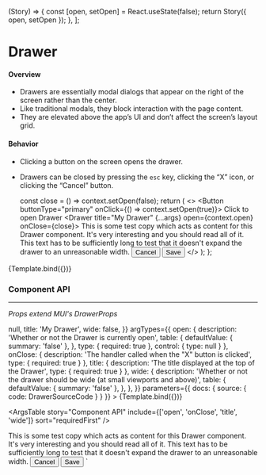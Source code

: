 
  (Story) => {
    const [open, setOpen] = React.useState(false);
    return Story({ open, setOpen });
  },
];

<Meta title="Components/Drawer" component={Drawer} />

# Drawer

#### Overview

- Drawers are essentially modal dialogs that appear on the right of the screen rather than the center.
- Like traditional modals, they block interaction with the page content.
- They are elevated above the app’s UI and don’t affect the screen’s layout grid.

#### Behavior

- Clicking a button on the screen opens the drawer.
- Drawers can be closed by pressing the `esc` key, clicking the “X” icon, or clicking the “Cancel” button.

  const close = () => context.setOpen(false);
  return (
    <>
      <Button buttonType="primary" onClick={() => context.setOpen(true)}>
        Click to open Drawer
      </Button>
      <Drawer title="My Drawer" {...args} open={context.open} onClose={close}>
        <Typography>
          This is some test copy which acts as content for this Drawer
          component. It's very interesting and you should read all of it. This
          text has to be sufficiently long to test that it doesn't expand the
          drawer to an unreasonable width.
        </Typography>
        <TextField
          label="Input Some Text"
          placeholder="This is a placeholder"
        />
        <ActionsPanel>
          <Button buttonType="secondary" onClick={close}>
            Cancel
          </Button>
          <Button buttonType="primary" onClick={close}>
            Save
          </Button>
        </ActionsPanel>
      </Drawer>
    </>
  );
};

<Canvas>
  <Story
    name="Default"
    decorators={decorators}
    parameters={{ docs: { source: { code: DrawerSourceCode } } }}
  >
    {Template.bind({})}
  </Story>
</Canvas>

### Component API

---

_Props extend MUI's DrawerProps_

<Canvas>
  <Story
    name="Component API"
    decorators={decorators}
    args={{
      open: false,
      onClose: () => null,
      title: 'My Drawer',
      wide: false,
    }}
    argTypes={{
      open: {
        description: 'Whether or not the Drawer is currently open',
        table: {
          defaultValue: { summary: 'false' },
        },
        type: {
          required: true
        },
        control: {
          type: null
        }
      },
      onClose: {
        description: 'The handler called when the "X" button is clicked',
        type: {
          required: true
        }
      },
      title: {
        description: 'The title displayed at the top of the Drawer',
        type: {
          required: true
        }
      },
      wide: {
        description:
          'Whether or not the drawer should be wide (at small viewports and above)',
        table: {
          defaultValue: { summary: 'false' },
        },
      },
    }}
    parameters={{ docs: { source: { code: DrawerSourceCode } } }}
  >
    {Template.bind({})}
  </Story>
</Canvas>

<ArgsTable
  story="Component API"
  include={['open', 'onClose', 'title', 'wide']}
  sort="requiredFirst"
/>

  <Drawer title="My Drawer" open={open} onClose={close}>
  <Typography>
    This is some test copy which acts as content for this Drawer
    component. It's very interesting and you should read all of it. This
    text has to be sufficiently long to test that it doesn't expand the
    drawer to an unreasonable width.
  </Typography>
  <TextField
    label="Input Some Text"
    placeholder="This is a placeholder"
  />
  <ActionsPanel>
    <Button buttonType="secondary" onClick={close}>
      Cancel
    </Button>
    <Button buttonType="primary" onClick={close}>
      Save
    </Button>
  </ActionsPanel>
</Drawer>
`